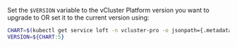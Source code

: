 Set the `$VERSION` variable to the vCluster Platform version you want to upgrade to OR set it to the current version using:
```bash
CHART=$(kubectl get service loft -n vcluster-pro -o jsonpath={.metadata.labels.chart})
VERSION=${CHART:5}
```